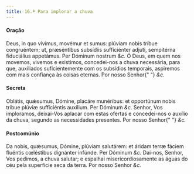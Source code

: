 ```yaml
---
title: 16.ª Para implorar a chuva
---
```


#### Oração

<div class="grid grid-cols-2 gap-5">
  <span class="text-justify">
    Deus, in quo vívimus, movémur et sumus: plúviam nobis tríbue congruéntem;
    ut, præséntibus subsídiis sufficiénter adjuti, sempitérna fiduciálius
    appetámus. Per Dóminum nostrum <em>&c.</em>
  </span>
  <span class="text-justify">
    Ó Deus, em quem nos movemos, vivemos e existimos, concedei-nos a chuva
    necessária, para que, auxiliados suficientemente com os subsídios temporais,
    aspiremos com mais confiança às coisas eternas. Por nosso Senhor{" "}
    <em>&c.</em>
  </span>
</div>

#### Secreta

<div class="grid grid-cols-2 gap-5">
  <span class="text-justify">
    Oblátis, quǽsumus, Dómine, placáre munéribus: et opportúnum nobis tríbue
    plúviæ sufficiéntis auxílium. Per Dóminum <em>&c.</em>
  </span>
  <span class="text-justify">
    Senhor, Vos imploramos, deixai-Vos aplacar com estas ofertas e concedei-nos
    o auxílio da chuva, segundo as necessidades presentes. Por nosso Senhor{" "}
    <em>&c.</em>
  </span>
</div>

#### Postcomúnio

<div class="grid grid-cols-2 gap-5">
  <span class="text-justify">
    Da nobis, quǽsumus, Dómine, plúviam salutárem: et áridam terræ fáciem
    fluéntis cœléstibus dignánter infúnde. Per Dóminum <em>&c.</em>
  </span>
  <span class="text-justify">
    Dai-nos, Senhor, Vos pedimos, a chuva salutar; e espalhai
    misericordiosamente as águas do céu pela superfície seca da terra. Por nosso
    Senhor <em>&c.</em>
  </span>
</div>
